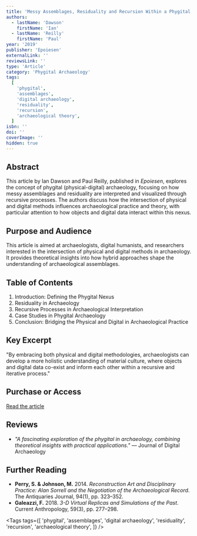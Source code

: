 ```yaml
---
title: 'Messy Assemblages, Residuality and Recursion Within a Phygital Nexus'
authors:
  - lastName: 'Dawson'
    firstName: 'Ian'
  - lastName: 'Reilly'
    firstName: 'Paul'
year: '2019'
publisher: 'Epoiesen'
externalLink: ''
reviewsLink: ''
type: 'Article'
category: 'Phygital Archaeology'
tags:
  [
    'phygital',
    'assemblages',
    'digital archaeology',
    'residuality',
    'recursion',
    'archaeological theory',
  ]
isbn: ''
doi: ''
coverImage: ''
hidden: true
---
```


## Abstract

This article by Ian Dawson and Paul Reilly, published in _Epoiesen_, explores the concept of phygital (physical-digital) archaeology, focusing on how messy assemblages and residuality are interpreted and visualized through recursive processes. The authors discuss how the intersection of physical and digital methods influences archaeological practice and theory, with particular attention to how objects and digital data interact within this nexus.

## Purpose and Audience

This article is aimed at archaeologists, digital humanists, and researchers interested in the intersection of physical and digital methods in archaeology. It provides theoretical insights into how hybrid approaches shape the understanding of archaeological assemblages.

## Table of Contents

1. Introduction: Defining the Phygital Nexus
2. Residuality in Archaeology
3. Recursive Processes in Archaeological Interpretation
4. Case Studies in Phygital Archaeology
5. Conclusion: Bridging the Physical and Digital in Archaeological Practice

## Key Excerpt

"By embracing both physical and digital methodologies, archaeologists can develop a more holistic understanding of material culture, where objects and digital data co-exist and inform each other within a recursive and iterative process."

## Purchase or Access

[Read the article](https://epoiesen.library.carleton.ca/issue/view/16)

## Reviews

- _"A fascinating exploration of the phygital in archaeology, combining theoretical insights with practical applications."_ — Journal of Digital Archaeology

## Further Reading

- **Perry, S. & Johnson, M.** 2014. _Reconstruction Art and Disciplinary Practice: Alan Sorrell and the Negotiation of the Archaeological Record_. The Antiquaries Journal, 94(1), pp. 323–352.
- **Galeazzi, F.** 2018. _3-D Virtual Replicas and Simulations of the Past_. Current Anthropology, 59(3), pp. 277–298.

<Tags
  tags={[
    'phygital',
    'assemblages',
    'digital archaeology',
    'residuality',
    'recursion',
    'archaeological theory',
  ]}
/>
